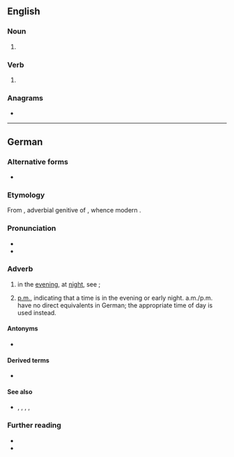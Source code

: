 {{also|ABENDs|Abends}}
==English==

===Noun===
{{head|en|noun form}}

# {{plural of|en|abend}}

===Verb===
{{head|en|verb form}}

# {{en-third-person singular of|abend}}

===Anagrams===
* {{anagrams|en|a=abdens|Basden|Bendas}}

----

==German==

===Alternative forms===
* {{alter|de|des Abends||dated}}

===Etymology===
From {{inh|de|gmh|ābendes}}, adverbial genitive of {{m|gmh|ābent}}, whence modern {{cog|de|Abend||evening}}.

===Pronunciation===
* {{IPA|de|/ˈaːbən(t)s/}}
* {{audio|de|De-at-abends.ogg|Audio (Austria)}}

===Adverb===
{{de-adv}}

# in the [[evening]], at [[night]], see {{l|de|Abend}};
#: {{ux|de|[[von]] [[morgens]] [[bis]] '''abends'''|from morning to night}}
# [[p.m.]], indicating that a time is in the evening or early night. a.m./p.m. have no direct equivalents in German; the appropriate time of day is used instead.
#: {{ux|de|8 Uhr '''abends'''|8 p.m.}}

====Antonyms====
* {{l|de|morgens}}

====Derived terms====
* {{l|de|spätabends}}

====See also====
* {{l|de|Abend}}, {{l|de|mittags}}, {{l|de|nachmittags}}, {{l|de|nachts}}, {{l|de|tagsüber}}

===Further reading===
* {{R:Duden}}
* {{R:DWDS}}